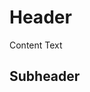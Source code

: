 

<Meta
  title="Components/Loader/RenderFallback"
  component={RenderFallback}
/>

# Header
Content Text

## Subheader
<Canvas sourceState="shown" withSource="open">
  <Story name="Name">
    <RenderFallback/>
  </Story>
</Canvas>
